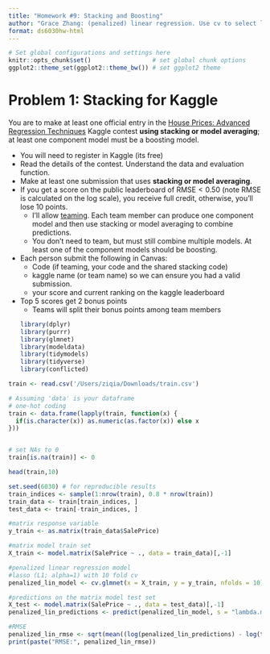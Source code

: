 ---
title: "Homework #9: Stacking and Boosting" 
author: "Grace Zhang: (penalized) linear regression. Use cv to select lambda"
format: ds6030hw-html
---


```{r config, include=FALSE}
# Set global configurations and settings here
knitr::opts_chunk$set()                 # set global chunk options
ggplot2::theme_set(ggplot2::theme_bw()) # set ggplot2 theme
```


# Problem 1: Stacking for Kaggle

You are to make at least one official entry in the [House Prices: Advanced Regression Techniques](https://www.kaggle.com/c/house-prices-advanced-regression-techniques/overview) Kaggle contest **using stacking or model averaging**; at least one component model must be a boosting model. 

- You will need to register in Kaggle (its free)
- Read the details of the contest. Understand the data and evaluation function.
- Make at least one submission that uses **stacking or model averaging**. 
- If you get a score on the public leaderboard of $\text{RMSE}<0.50$ (note RMSE is calculated on the log scale), you receive full credit, otherwise, you'll lose 10 points. 
    - I'll allow [teaming](https://www.kaggle.com/c/house-prices-advanced-regression-techniques/team). Each team member can produce one component model and then use stacking or model averaging to combine predictions. 
    - You don't need to team, but must still combine multiple models. At least one of the component models should be boosting. 
- Each person submit the following in Canvas:
    - Code (if teaming, your code and the shared stacking code)
    - kaggle name (or team name) so we can ensure you had a valid submission. 
    - your score and current ranking on the kaggle leaderboard
- Top 5 scores get 2 bonus points
    - Teams will split their bonus points among team members
```{r}
library(dplyr)
library(purrr)
library(glmnet)
library(modeldata)
library(tidymodels)
library(tidyverse)
library(conflicted)
```


```{r}
train <- read.csv('/Users/ziqia/Downloads/train.csv')

# Assuming 'data' is your dataframe
# one-hot coding
train <- data.frame(lapply(train, function(x) {
  if(is.character(x)) as.numeric(as.factor(x)) else x
}))


# set NAs to 0
train[is.na(train)] <- 0

head(train,10)
```

```{r}
set.seed(6030) # for reproducible results
train_indices <- sample(1:nrow(train), 0.8 * nrow(train))
train_data <- train[train_indices, ]
test_data <- train[-train_indices, ]
```

```{r}
#matrix response variable
y_train <- as.matrix(train_data$SalePrice)

#matrix model train set
X_train <- model.matrix(SalePrice ~ ., data = train_data)[,-1]

#penalized linear regression model
#lasso (L1; alpha=1) with 10 fold cv
penalized_lin_model <- cv.glmnet(x = X_train, y = y_train, nfolds = 10)

#predictions on the matrix model test set
X_test <- model.matrix(SalePrice ~ ., data = test_data)[,-1]
penalized_lin_predictions <- predict(penalized_lin_model, s = "lambda.min", newx = X_test)

#RMSE
penalized_lin_rmse <- sqrt(mean((log(penalized_lin_predictions) - log(test_data$SalePrice))^2))
print(paste("RMSE:", penalized_lin_rmse))
```

